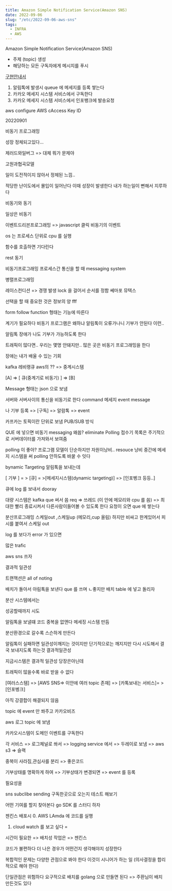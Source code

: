 ```yaml
---
title: Amazon Simple Notification Service(Amazon SNS)
date: 2022-09-06
slug: "/etc/2022-09-06-aws-sns"
tags:
  - INFRA
  - AWS
---
```



Amazon Simple Notification Service(Amazon SNS)
* 주제 (topic) 생성
* 해당하는 모든 구독자에게 메시지를 푸시

[구현안내서](https://docs.aws.amazon.com/sns/latest/dg/sns-vpc-tutorial.html)


1. 알림톡에 발생시 queue 에 메세지를 등록 쌓는다
3. 카카오 메세지 시스템 서비스에서 구독한다
4. 카카오 메세지 시스템 서비스에서 인포뱅크에 발송요청


aws configure
AWS cAccess Key ID

20220901

비동기 프로그래밍


성장
정체되고있다...

제러드와일버그 => 대체 뭐가 문제야

고원과협곡모델


일이 도전적이지 않아서 정체된 느낌..

적당한 난이도에서 몰입이 일어난다
이때 성장이 발생한다
내가 하는일이 뻔해서 지루하다


비동기와 동기

일상은 비동기

이벤트드리븐프로그래밍 => javascript 클릭
비동기의 이벤트

os 는 프로세스 단위로 cpu 를 실행

함수를 호출하면 기다린다



rest 동기


비동기프로그래밍
프로세스간 통신을 할 때
 messaging system

병렬프로그래밍

레이스컨디션 => 경쟁 발생
lock 을 걸어서 순서를 정함
쎄마포 뮤텍스



선택을 할 때 중요한 것은 정보의 양
fff

form follow function
형태는 기능에 따른다

계기가 필요하다
비동기 프로그램은 왜하냐
알림톡이 오류가나니 기부가 안된다
이런..

알림톡 장애가 나도 기부가 가능하도록 한다

트래픽이 많다면.. 우리는 몇명 안돼지만..
많은 곳은 비동기 프로그래밍을 한다

장애는 내가 배울 수 있는 기회

kafka 레비랭큐 aws의 ?? =>  중계시스템

[A] => [ 큐(중계기로 비동기) ] => [B]

Message 형태는 json 으로 보냄

서버와 서버사이의 통신을 비동기로 한다
command 메세지
event message

나 기부 등록 => [구독] => 알람톡
                      => event

카프카는 토픽이란 단위로 보냄
PUB/SUB 방식

QUE 에 넣으면 비동기
messaging 왜씀?
eliminate Polling
접수기 목록은 주기적으로 서버데이터를 가져와서 보여줌

polling 이 좋아?
프로그램 모델이 단순하지만
자원이낭비..
resouce 낭비
중간에 메세지 시스템을 써 polling 안하도록 바꿀 수 잇다

bynamic Targeting
알림톡을 보내는데

[ 기부 ] = > [큐] = >[메세지시스템(dynamic targeting)] => [인포벵크 등등..]

큐에 log 를 보내서 dooray

대량 시스템은 kafka que 써서 씀
req => 쓰레드 (이 안에 메모리와 cpu 를 씀) => 최대한 빨리 종료시켜서 다른사람이들어볼 수 있도록 한다
요청이 오면 que 에 쌓는다


분산프로그래밍
스케일out ,스케일up (메모리,cup 올림)
하지만 비싸고 한계있어서
피시를 붙여서 스케일 out

log 를 보다가 error 가 있으면

많은 trafic

aws sns 쓰자


결과적 일관성


트랜잭션은 all of noting

배치가 돌아서 아림톡을 보낸다
que 를 쓰며 ㄴ좋지만
배치 table 에 넣고 돌리자

분산 시스템에서는

성공할때까지 시도

알림톡을 보낼떄 코드 중복을 없앤다
메세징 시스템 만듬


분산환경으로 갈수록 스슨하게 만든다

알림톡이 실패하면 일관성이깨지는 것이지만
단기적으로는 깨지지만
다시 시도해서 결국 보내지도록 하는것
결과적일관성


지금시스템은 결과적 일관성
당장은아닌데

트래픽이 많을수록 바로 받을 수 없다


[여러스스템] => [AWS SNS=> 이안에 여러 topic 존재] => [카톡보내는 서비스]= >[인포벵크]

아직 강결합이 해결되지 않음


topic 에 event 만 쏴주고
카카오비즈


aws  로그 topic 에 보냄


카카오시스템이 도메인 이벤트를 구독한다

각 서비스 => 로그체널로 쏴서 => logging service 에서 => 두레이로 보냄
                                      =>  aws s3
                                      => 슬랙



중복이 사라짐,관심사를 분리 => 좋은코드

기부상태를 명확하게 하여 => 기부상태가 변경되면 => event 를 등록

필요성을

sns
subclibe
sending
구독한곳으로 오는지 테스트 해보기

어떤 기여를 할지 찾아본다
go SDK 를 스터디 하자


젠킨스 배포시
0. AWS LAmda 에 코드를 실행
1. cloud watch 를 보고 싶다 =


시간이 필요한 => 배치성 작업은 => 젠킨스

코드가 불편하다
더 나은 경우가 어떤건지 생각해야지 성장한다

복합적인 문제는 다양한 관점으로 봐야 한다
이것이 시니어가 하는 일 (의사결정을 합리적으로 해야 한다)

단일관점은 위험하다
요구적으로 배치를 golang 으로 만들면 된다 => 주환님이 배치 만든것도 있다





